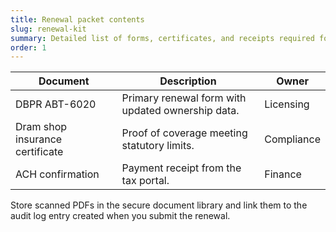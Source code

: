 ```yaml
---
title: Renewal packet contents
slug: renewal-kit
summary: Detailed list of forms, certificates, and receipts required for renewals.
order: 1
---
```


| Document | Description | Owner |
| --- | --- | --- |
| DBPR ABT-6020 | Primary renewal form with updated ownership data. | Licensing | 
| Dram shop insurance certificate | Proof of coverage meeting statutory limits. | Compliance |
| ACH confirmation | Payment receipt from the tax portal. | Finance |

Store scanned PDFs in the secure document library and link them to the audit log entry created when you submit the renewal.
